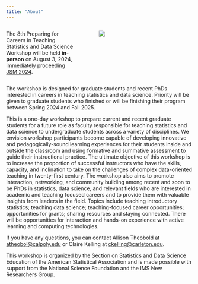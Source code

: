 ```yaml
---
title: "About"
---
```


::: columns
::: {.column width="40%"}
The 8th Preparing for Careers in Teaching Statistics and Data Science Workshop will be held **in-person** on August 3, 2024, immediately proceeding [JSM 2024](https://ww2.amstat.org/meetings/jsm/2024/).
:::

::: {.column width="5%"}
:::

::: {.column width="55%"}
![](images/ptt-2023.jpg)
:::
:::

The workshop is designed for graduate students and recent PhDs interested in careers in teaching statistics and data science. Priority will be given to graduate students who finished or will be finishing their program between Spring 2024 and Fall 2025.

This is a one-day workshop to prepare current and recent graduate students for a future role as faculty responsible for teaching statistics and data science to undergraduate students across a variety of disciplines.
We envision workshop participants become capable of developing innovative and pedagogically-sound learning experiences for their students inside and outside the classroom and using formative and summative assessment to guide their instructional practice.
The ultimate objective of this workshop is to increase the proportion of successful instructors who have the skills, capacity, and inclination to take on the challenges of complex data-oriented teaching in twenty-first century.
The workshop also aims to promote interaction, networking, and community building among recent and soon to be PhDs in statistics, data science, and relevant fields who are interested in academic and teaching focused careers and to provide them with valuable insights from leaders in the field.
Topics include teaching introductory statistics; teaching data science; teaching-focused career opportunities; opportunities for grants; sharing resources and staying connected.
There will be opportunities for interaction and hands-on experience with active learning and computing technologies.

If you have any questions, you can contact Allison Theobold at [atheobol\@calpoly.edu](mailto:atheobol@calpoly.edu) or Claire Kelling at [ckelling@carleton.edu](mailto:ckelling@carleton.edu).

This workshop is organized by the Section on Statistics and Data Science Education of the American Statistical Association and is made possible with support from the National Science Foundation and the IMS New Researchers Group.
